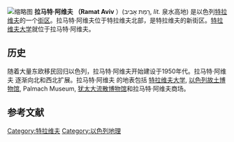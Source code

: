 {{unreferenced|time=2017-03-05T03:36:24+00:00}}
[[File:Ggimel015.jpg|缩略图]]
'''拉马特·阿维夫 （Ramat Aviv''' ）({{Lang-he-n|רָמַת אָבִיב}}רָמַת אָבִיב‎<span id="cxmwBw" tabindex="0"></span>, ''lit.'' 泉水高地) 是以色列[[特拉维夫|特拉维夫]]的一个[[街区|街区]]。拉马特·阿维夫位于特拉维夫北部，是特拉维夫的新街区。[[特拉维夫大学|特拉维夫大学]]就位于拉马特·阿维夫。

== 历史 ==
随着大量东欧移民回归以色列，拉马特·阿维夫开始建设于1950年代。拉马特·阿维夫 逐渐向北和西北扩展。拉马特·阿维夫 的地表包括 [[臺拉維夫大學|特拉维夫大学]], [[依瑞茲以色列博物館|以色列故土博物馆]], Palmach Museum, [[流散博物馆|犹太大流散博物馆]]和拉马特·阿维夫商场。

== 参考文献 ==
{{Reflist}}

[[Category:特拉维夫|Category:特拉维夫]]
[[Category:以色列地理|Category:以色列地理]]